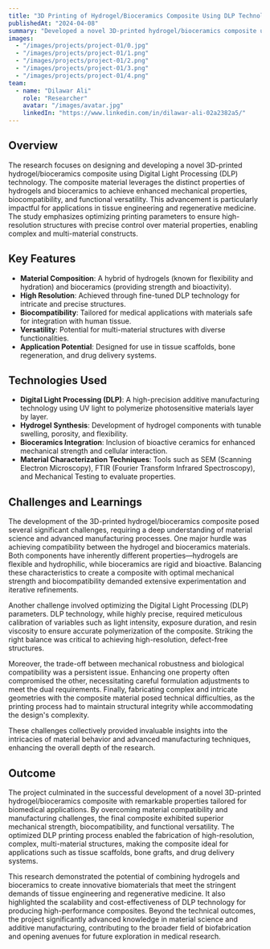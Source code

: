 ```yaml
---
title: "3D Printing of Hydrogel/Bioceramics Composite Using DLP Technology"
publishedAt: "2024-04-08"
summary: "Developed a novel 3D-printed hydrogel/bioceramics composite using DLP technology, combining biocompatibility and mechanical strength for advanced tissue engineering applications."
images:
  - "/images/projects/project-01/0.jpg"
  - "/images/projects/project-01/1.png"
  - "/images/projects/project-01/2.png"
  - "/images/projects/project-01/3.png"
  - "/images/projects/project-01/4.png"
team:
  - name: "Dilawar Ali"
    role: "Researcher"
    avatar: "/images/avatar.jpg"
    linkedIn: "https://www.linkedin.com/in/dilawar-ali-02a2382a5/"
---
```


## Overview

The research focuses on designing and developing a novel 3D-printed hydrogel/bioceramics composite using Digital Light Processing (DLP) technology. The composite material leverages the distinct properties of hydrogels and bioceramics to achieve enhanced mechanical properties, biocompatibility, and functional versatility. This advancement is particularly impactful for applications in tissue engineering and regenerative medicine. The study emphasizes optimizing printing parameters to ensure high-resolution structures with precise control over material properties, enabling complex and multi-material constructs.

## Key Features

- **Material Composition**: A hybrid of hydrogels (known for flexibility and hydration) and bioceramics (providing strength and bioactivity).
- **High Resolution**: Achieved through fine-tuned DLP technology for intricate and precise structures.
- **Biocompatibility**: Tailored for medical applications with materials safe for integration with human tissue.
- **Versatility**: Potential for multi-material structures with diverse functionalities.
- **Application Potential**: Designed for use in tissue scaffolds, bone regeneration, and drug delivery systems.

## Technologies Used

- **Digital Light Processing (DLP)**: A high-precision additive manufacturing technology using UV light to polymerize photosensitive materials layer by layer.
- **Hydrogel Synthesis**: Development of hydrogel components with tunable swelling, porosity, and flexibility.
- **Bioceramics Integration**: Inclusion of bioactive ceramics for enhanced mechanical strength and cellular interaction.
- **Material Characterization Techniques**: Tools such as SEM (Scanning Electron Microscopy), FTIR (Fourier Transform Infrared Spectroscopy), and Mechanical Testing to evaluate properties.

## Challenges and Learnings

The development of the 3D-printed hydrogel/bioceramics composite posed several significant challenges, requiring a deep understanding of material science and advanced manufacturing processes. One major hurdle was achieving compatibility between the hydrogel and bioceramics materials. Both components have inherently different properties—hydrogels are flexible and hydrophilic, while bioceramics are rigid and bioactive. Balancing these characteristics to create a composite with optimal mechanical strength and biocompatibility demanded extensive experimentation and iterative refinements.

Another challenge involved optimizing the Digital Light Processing (DLP) parameters. DLP technology, while highly precise, required meticulous calibration of variables such as light intensity, exposure duration, and resin viscosity to ensure accurate polymerization of the composite. Striking the right balance was critical to achieving high-resolution, defect-free structures.

Moreover, the trade-off between mechanical robustness and biological compatibility was a persistent issue. Enhancing one property often compromised the other, necessitating careful formulation adjustments to meet the dual requirements. Finally, fabricating complex and intricate geometries with the composite material posed technical difficulties, as the printing process had to maintain structural integrity while accommodating the design's complexity.

These challenges collectively provided invaluable insights into the intricacies of material behavior and advanced manufacturing techniques, enhancing the overall depth of the research.

## Outcome

The project culminated in the successful development of a novel 3D-printed hydrogel/bioceramics composite with remarkable properties tailored for biomedical applications. By overcoming material compatibility and manufacturing challenges, the final composite exhibited superior mechanical strength, biocompatibility, and functional versatility. The optimized DLP printing process enabled the fabrication of high-resolution, complex, multi-material structures, making the composite ideal for applications such as tissue scaffolds, bone grafts, and drug delivery systems.

This research demonstrated the potential of combining hydrogels and bioceramics to create innovative biomaterials that meet the stringent demands of tissue engineering and regenerative medicine. It also highlighted the scalability and cost-effectiveness of DLP technology for producing high-performance composites. Beyond the technical outcomes, the project significantly advanced knowledge in material science and additive manufacturing, contributing to the broader field of biofabrication and opening avenues for future exploration in medical research.